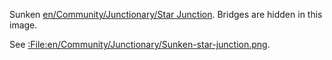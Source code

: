 Sunken [[en/Community/Junctionary/Star Junction]]. Bridges are hidden in this image. 

See [[:File:en/Community/Junctionary/Sunken-star-junction.png]].